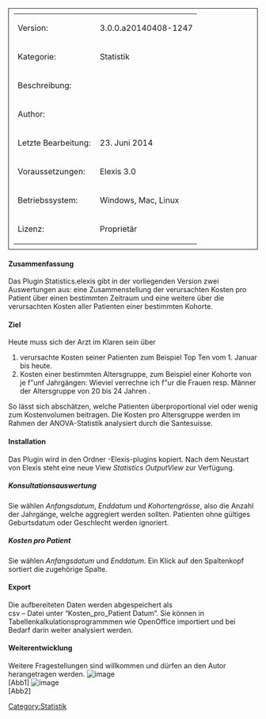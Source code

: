 [[Category:Statistik]]
<table style="width:100%; border: 1px solid; padding: 10px">
	
	<tr>
		<td>Version:</td>
		<td>3.0.0.a20140408-1247</td>
	</tr>
	<tr>
		<td style="width:150px;">Kategorie:</td>
		<td>Statistik</td>
	</tr>
	<tr>
		<td>Beschreibung:</td>
		<td></td>
	</tr>
	<tr>
		<td>Author:</td>
		<td></td>
	</tr>
	<tr>
		<td>Letzte Bearbeitung:</td>
		<td>23. Juni 2014</td>
	</tr>
	<tr>
		<td>Voraussetzungen:</td>
		<td>Elexis 3.0</td>
	</tr>
	<tr>
		<td>Betriebssystem:</td>
		<td>Windows, Mac, Linux</td>
	</tr>
	<tr>
		<td>Lizenz:</td>
		<td>Proprietär</td>
	</tr>
</table>
==== Zusammenfassung ====
Das Plugin Statistics.elexis gibt in der vorliegenden Version zwei Auswertungen aus: eine Zusammenstellung der verursachten Kosten pro Patient über einen bestimmten Zeitraum und eine weitere über die verursachten Kosten aller Patienten einer bestimmten Kohorte.
==== Ziel ====
Heute muss sich der Arzt im Klaren sein über
# verursachte Kosten seiner Patienten zum Beispiel Top Ten vom 1. Januar bis heute.
# Kosten einer bestimmten Altersgruppe, zum Beispiel einer Kohorte von je f&quot;unf Jahrgängen: Wieviel verrechne ich f&quot;ur die Frauen resp. Männer der Altersgruppe von 20 bis 24 Jahren .
So lässt sich abschätzen, welche Patienten überproportional viel oder wenig zum Kostenvolumen beitragen. Die Kosten pro Altersgruppe werden im Rahmen der ANOVA-Statistik analysiert durch die Santesuisse.
==== Installation ====
Das Plugin wird in den Ordner -Elexis-plugins kopiert. Nach dem Neustart von Elexis steht eine neue View ''Statistics OutputView'' zur Verfügung.
===== Konsultationsauswertung =====
Sie wählen ''Anfangsdatum'', ''Enddatum'' und ''Kohortengrösse'', also die Anzahl der Jahrgänge, welche aggregiert werden sollten. Patienten ohne gültiges Geburtsdatum oder Geschlecht werden ignoriert.
===== Kosten pro Patient =====
Sie wählen ''Anfangsdatum'' und ''Enddatum''. Ein Klick auf den Spaltenkopf sortiert die zugehörige Spalte.
==== Export ====
Die aufbereiteten Daten werden abgespeichert als<br />
 csv – Datei unter “Kosten_pro_Patient Datum”. Sie können in Tabellenkalkulationsprogrammmen wie OpenOffice importiert und bei Bedarf darin weiter analysiert werden.
==== Weiterentwicklung ====
Weitere Fragestellungen sind willkommen und dürfen an den Autor herangetragen werden.
[[File:kohorte.png|image]]<br />
 [Abb1]
[[File:patient.png|image]]<br />
 [Abb2]